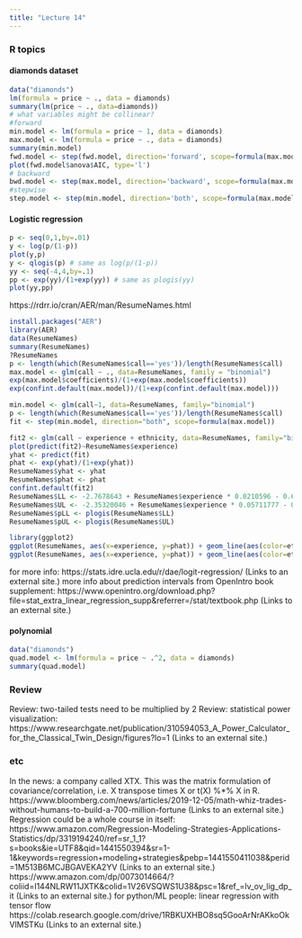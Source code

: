 ```yaml
---
title: "Lecture 14"
---
```



### R topics

#### diamonds dataset
```r
data("diamonds")
lm(formula = price ~ ., data = diamonds)
summary(lm(price ~ ., data=diamonds))
# what variables might be collinear?
#forward
min.model <- lm(formula = price ~ 1, data = diamonds)
max.model <- lm(formula = price ~ ., data = diamonds)
summary(min.model)
fwd.model <- step(fwd.model, direction='forward', scope=formula(max.model))
plot(fwd.model$anova$AIC, type='l')
# backward
bwd.model <- step(max.model, direction='backward', scope=formula(max.model))
#stepwise
step.model <- step(min.model, direction='both', scope=formula(max.model))
```

#### Logistic regression
```r
p <- seq(0,1,by=.01)
y <- log(p/(1-p))
plot(y,p)
y <- qlogis(p) # same as log(p/(1-p))
yy <- seq(-4,4,by=.1)
pp <- exp(yy)/(1+exp(yy)) # same as plogis(yy)
plot(yy,pp)
```

https://rdrr.io/cran/AER/man/ResumeNames.html 
```r
install.packages("AER")
library(AER)
data(ResumeNames)
summary(ResumeNames)
?ResumeNames
p <- length(which(ResumeNames$call=='yes'))/length(ResumeNames$call)
max.model <- glm(call ~ ., data=ResumeNames, family = "binomial")
exp(max.model$coefficients)/(1+exp(max.model$coefficients))
exp(confint.default(max.model))/(1+exp(confint.default(max.model)))

min.model <- glm(call~1, data=ResumeNames, family="binomial")
p <- length(which(ResumeNames$call=='yes'))/length(ResumeNames$call)
fit <- step(min.model, direction="both", scope=formula(max.model))

fit2 <- glm(call ~ experience + ethnicity, data=ResumeNames, family="binomial")
plot(predict(fit2)~ResumeNames$experience)
yhat <- predict(fit)
phat <- exp(yhat)/(1+exp(yhat))
ResumeNames$yhat <- yhat
ResumeNames$phat <- phat
confint.default(fit2)
ResumeNames$LL <- -2.7678643 + ResumeNames$experience * 0.0210596 - 0.6491508*as.integer(ResumeNames$ethnicity)
ResumeNames$UL <- -2.35320046 + ResumeNames$experience * 0.05711777 - 0.22766733*as.integer(ResumeNames$ethnicity)
ResumeNames$pLL <- plogis(ResumeNames$LL)
ResumeNames$pUL <- plogis(ResumeNames$UL)

library(ggplot2)
ggplot(ResumeNames, aes(x=experience, y=phat)) + geom_line(aes(color=ethnicity)) 
ggplot(ResumeNames, aes(x=experience, y=phat)) + geom_line(aes(color=ethnicity))  + geom_ribbon(aes(ymin=pLL, ymax=pUL,fill=ethnicity), alpha=.2)
```
for more info: https://stats.idre.ucla.edu/r/dae/logit-regression/ (Links to an external site.)
more info about prediction intervals from OpenIntro book supplement: https://www.openintro.org/download.php?file=stat_extra_linear_regression_supp&referrer=/stat/textbook.php (Links to an external site.)

#### polynomial
```r
data("diamonds")
quad.model <- lm(formula = price ~ .^2, data = diamonds)
summary(quad.model)
```

### Review
Review: two-tailed tests need to be multiplied by 2
Review: statistical power visualization: https://www.researchgate.net/publication/310594053_A_Power_Calculator_for_the_Classical_Twin_Design/figures?lo=1 (Links to an external site.)

### etc
In the news: a company called XTX. 
This was the matrix formulation of covariance/correlation, i.e. X transpose times X or t(X) %*% X in R.
https://www.bloomberg.com/news/articles/2019-12-05/math-whiz-trades-without-humans-to-build-a-700-million-fortune (Links to an external site.)
Regression could be a whole course in itself:
https://www.amazon.com/Regression-Modeling-Strategies-Applications-Statistics/dp/3319194240/ref=sr_1_1?s=books&ie=UTF8&qid=1441550394&sr=1-1&keywords=regression+modeling+strategies&pebp=1441550411038&perid=1M513B6MCJBGAVEKA2YV (Links to an external site.)
https://www.amazon.com/dp/0073014664/?coliid=I144NLRW11JXTK&colid=1V26VSQWS1U38&psc=1&ref_=lv_ov_lig_dp_it (Links to an external site.)
for python/ML people: linear regression with tensor flow
https://colab.research.google.com/drive/1RBKUXHBO8sq5GooArNrAKkoOkVlMSTKu (Links to an external site.)
 